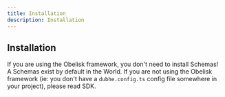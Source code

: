 ```yaml
---
title: Installation
description: Installation
---
```


## Installation

If you are using the Obelisk framework, you don't need to install Schemas! A Schemas exist by default in the World.
If you are not using the Obelisk framework (ie: you don't have a `dubhe.config.ts` config file somewhere in your project), please read SDK.
